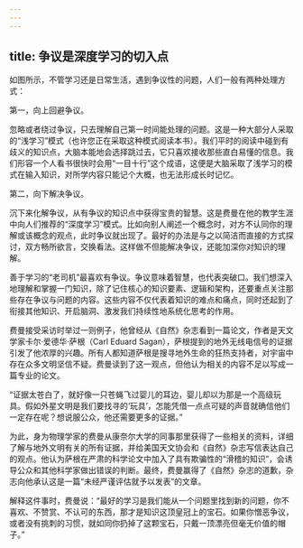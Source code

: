 ```yaml
---
---
---
```

title: 争议是深度学习的切入点
---






如图所示，不管学习还是日常生活，遇到争议性的问题，人们一般有两种处理方式：

第一，向上回避争议。

忽略或者绕过争议，只去理解自己第一时间能处理的问题。这是一种大部分人采取的“浅学习”模式（也许您正在采取这种模式阅读本书）。我们平时的阅读中碰到有歧义的知识点，大脑本能地会选择跳过去，它只喜欢接收那些直白易懂的信息。我们形容一个人看书很快时会用“一目十行”这个成语，这便是大脑采取了浅学习的模式在输入知识，对所学内容只能记个大概，也无法形成长时记忆。

第二，向下解决争议。

沉下来化解争议，从有争议的知识点中获得宝贵的智慧。这是费曼在他的教学生涯中向人们推荐的“深度学习”模式。比如向别人阐述一个概念时，对方不认同你的理解或该概念的观点，此时争议就出现了。最好的办法是与之以简洁而直接的方式探讨，双方畅所欲言，交换看法。这样做不但能解决争议，还能加深你对知识的理解。

善于学习的“老司机”最喜欢有争议。争议意味着智慧，也代表突破口。我们想深入地理解和掌握一门知识，除了记住核心的知识要素、逻辑和架构，还要重点关注那些存在争议与问题的内容。这些内容不仅代表着知识的难点和痛点，同时还起到了衔接其他知识、开启脑洞、激发我们持续性地系统化思考的作用。

费曼接受采访时举过一则例子，他曾经从《自然》杂志看到一篇论文，作者是天文学家卡尔·爱德华·萨根（Carl Eduard Sagan），萨根提到的地外无线电信号的证据引发了他浓厚的兴趣。所有人都知道萨根是搜寻地外生命的狂热支持者，对宇宙中存在众多文明坚信不疑。费曼读到了这一观点，但他认为相关的内容不足以写成一篇专业的论文。

“证据太苍白了，就好像一只苍蝇飞过婴儿的耳边，婴儿却以为那是一个高级玩具。假如外星文明是我们要找寻的‘玩具’，怎能凭借一点点可疑的声音就确信他们一定存在呢？想说服公众，他还需要更多的证据。”

为此，身为物理学家的费曼从康奈尔大学的同事那里获得了一些相关的资料，详细了解与地外文明有关的所有证据，并给美国天文协会和《自然》杂志写信表达自己的观点。他认为萨根在严肃的科学论文中加入了具有欺骗性的“滑稽的知识”，会诱导公众和其他科学家做出错误的判断。最终，费曼赢得了《自然》杂志的道歉，杂志向他承认这是一篇“未经严谨评估就予以发表”的文章。

解释这件事时，费曼说：“最好的学习是我们能从一个问题里找到新的问题，你不喜欢、不赞赏、不认可的东西，那才是知识这顶皇冠上的宝石。如果你憎恶争议，或者没有挑刺的习惯，就如同你扔掉了这颗宝石，只戴一顶漂亮但毫无价值的帽子。”